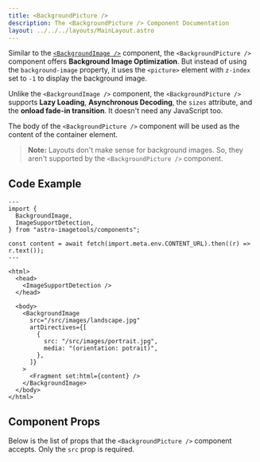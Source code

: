 ```yaml
---
title: <BackgroundPicture />
description: The <BackgroundPicture /> Component Documentation
layout: ../../../layouts/MainLayout.astro
---
```



Similar to the [`<BackgroundImage />`](/en/components/BackgroundImage) component, the `<BackgroundPicture />` component offers **Background Image Optimization**. But instead of using the `background-image` property, it uses the `<picture>` element with `z-index` set to `-1` to display the background image.

Unlike the `<BackgroundImage />` component, the `<BackgroundPicture />` supports **Lazy Loading**, **Asynchronous Decoding**, the `sizes` attribute, and the **onload fade-in transition**. It doesn't need any JavaScript too.

The body of the `<BackgroundPicture />` component will be used as the content of the container element.

> **Note:** Layouts don't make sense for background images. So, they aren't supported by the `<BackgroundPicture />` component.

## Code Example

```astro
---
import {
  BackgroundImage,
  ImageSupportDetection,
} from "astro-imagetools/components";

const content = await fetch(import.meta.env.CONTENT_URL).then((r) => r.text());
---

<html>
  <head>
    <ImageSupportDetection />
  </head>

  <body>
    <BackgroundImage
      src="/src/images/landscape.jpg"
      artDirectives={[
        {
          src: "/src/images/portrait.jpg",
          media: "(orientation: potrait)",
        },
      ]}
    >
      <Fragment set:html={content} />
    </BackgroundImage>
  </body>
</html>
```

## Component Props

Below is the list of props that the `<BackgroundPicture />` component accepts. Only the `src` prop is required.

<ConfigOptions component="BackgroundPicture" />
